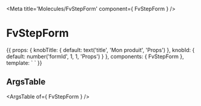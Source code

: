 
<Meta title='Molecules/FvStepForm' component={ FvStepForm } />

# FvStepForm

<Canvas>
<Story name='Common' height='150px'>{{
  props: {
    knobTitle: {
      default: text('title', 'Mon produit', 'Props')
    },
    knobId: {
      default: number('formId', 1, 1, 'Props')
    }
  },
  components: { FvStepForm },
  template: `<FvStepForm
    :formId="knobId"
    :title="knobTitle"
  >
  </FvStepForm>`
}}</Story>
</Canvas>

## ArgsTable

<ArgsTable of={ FvStepForm } />
